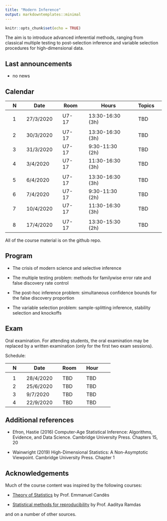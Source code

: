 ```yaml
---
title: "Modern Inference"
output: markdowntemplates::minimal
---
```


```r
knitr::opts_chunk$set(echo = TRUE)
```


The aim is to introduce advanced inferential methods, ranging from classical multiple testing to post-selection inference and variable selection procedures for high-dimensional data. 

## Last announcements

* no news 

## Calendar

|| N || Date || Room || Hours || Topics || 
|-|-|-|-|-|-|-|-|-|-|-|
||  || ||  ||  || ||
|| 1 || 27/3/2020 || U7-17 || 13:30-16:30 (3h) || TBD ||
||  || ||  ||  || ||
|| 2 || 30/3/2020 || U7-17 || 13:30-16:30 (3h) || TBD ||
|| 3 || 31/3/2020 || U7-17 || 9:30-11:30 (2h) || TBD  ||
|| 4 || 3/4/2020 || U7-17 || 11:30-16:30 (3h) || TBD  ||
||  || ||  ||  || ||
|| 5 || 6/4/2020 || U7-17 || 13:30-16:30 (3h) || TBD ||
|| 6 || 7/4/2020 || U7-17 || 9:30-11:30 (2h) || TBD  ||
|| 7 || 10/4/2020 || U7-17 || 11:30-16:30 (3h) || TBD  ||
||  || ||  ||  || ||
|| 8 || 17/4/2020 || U7-17 || 13:30-15:30 (2h) || TBD ||

All of the course material is on the github repo.


## Program

* The crisis of modern science and selective inference

* The multiple testing problem: methods for familywise error rate and false discovery rate control

* The post-hoc inference problem: simultaneous confidence bounds for the false discovery proportion 

* The variable selection problem: sample-splitting inference, stability selection and knockoffs


## Exam

Oral examination. For attending students, the oral examination may be replaced by a written examination (only for the first two exam sessions).

Schedule:

|| N || Date || Room || Hour ||
|-|-|-|-|-|-|-|-|-|-|
||  || ||  ||  || ||
|| 1 || 28/4/2020 || TBD || TBD ||
|| 2 || 25/6/2020 || TBD || TBD ||
|| 3 || 9/7/2020 || TBD || TBD ||
|| 4 || 22/9/2020 || TBD || TBD ||

## Additional references

* Efron, Hastie (2016) Computer-Age Statistical Inference: Algorithms, Evidence, and Data Science. Cambridge University Press. Chapters 15, 20 

* Wainwright (2019) High-Dimensional Statistics: A Non-Asymptotic Viewpoint. Cambridge University Press. 
Chapter 1

## Acknowledgements 

Much of the course content was inspired by the following courses:

* [Theory of Statistics](https://statweb.stanford.edu/~candes/teaching/stats300c/) by Prof. Emmanuel Candès

* [Statistical methods for reproducibility](https://www.stat.cmu.edu/~aramdas/reproducibility19/r19.html) by Prof. Aaditya Ramdas

and on a number of other sources.

